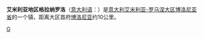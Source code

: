 {{Multiple issues|
{{Unreferenced|time=2019-01-17T13:17:33+00:00}}
{{Expand language|1=it|time=2021-04-26T08:40:43+00:00}}
}}
{{Infobox Settlement
| name = 艾米利亚地区格拉纳罗洛<br/>Granarolo dell'Emilia
| image_skyline = 
| imagesize = 
| image_caption = 
| image_flag = 
| image_shield = 
| pushpin_map = Italy
| pushpin_label_position = bottom
| subdivision_type = 国家
| subdivision_name = {{ITA}}
| subdivision_type1 = [[意大利行政区划|大区]]
| subdivision_name1 = [[艾米利亚-罗马涅大区|艾米利亚-罗马涅大区]]
| subdivision_type2 = [[意大利行政区划|省]]
| subdivision_name2 =  [[博洛尼亚省|博洛尼亚省]]
| elevation_m = 28
| elevation_ft = 
| area_total_km2 = 34.4
| population_as_of = 2004年
| population_total = 9008
| population_density_km2 = auto
| timezone = [[CET|CET]]
| utc_offset = +1
| timezone_DST = [[CEST|CEST]]
| utc_offset_DST = +2
| website = [http://www.comune.granarolo-dellemilia.bo.it www.comune.granarolo-dellemilia.bo.it] 
}}
'''艾米利亚地区格拉纳罗洛'''（[[意大利语|意大利语]]：'''{{lang|it|Granarolo dell'Emilia}}'''）是[[意大利|意大利]][[艾米利亚-罗马涅大区|艾米利亚-罗马涅大区]][[博洛尼亚省|博洛尼亚省]]的一个镇，距离大区首府[[博洛尼亚|博洛尼亚]]约10公里。

{{博洛尼亞省市鎮}}
{{normdaten}}
{{Italy-geo-stub}}

[[Category:博洛尼亚广域市市镇|G]]